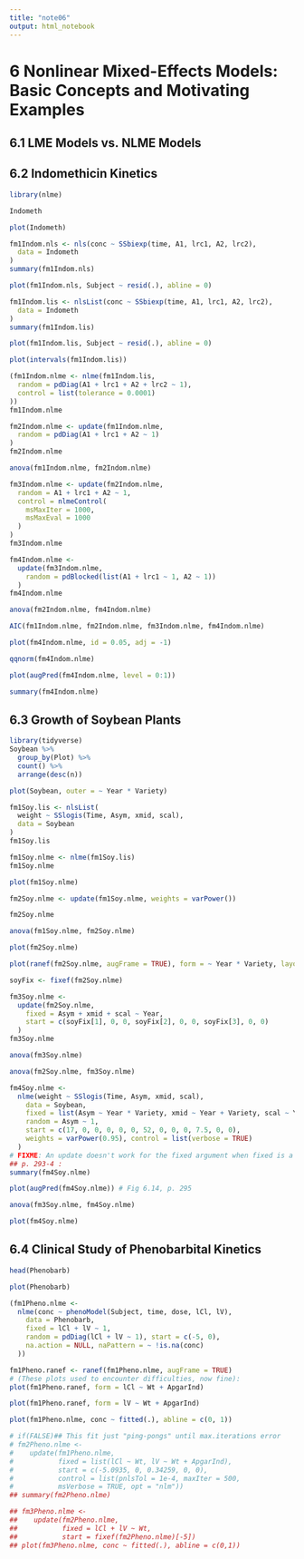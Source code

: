 ```yaml
---
title: "note06"
output: html_notebook
---
```


# 6 Nonlinear Mixed-Effects Models: Basic Concepts and Motivating Examples

## 6.1 LME Models vs. NLME Models

## 6.2 Indomethicin Kinetics

```r
library(nlme)
```

```r
Indometh
```

```r
plot(Indometh)
```

```r
fm1Indom.nls <- nls(conc ~ SSbiexp(time, A1, lrc1, A2, lrc2),
  data = Indometh
)
summary(fm1Indom.nls)
```

```r
plot(fm1Indom.nls, Subject ~ resid(.), abline = 0)
```

```r
fm1Indom.lis <- nlsList(conc ~ SSbiexp(time, A1, lrc1, A2, lrc2),
  data = Indometh
)
summary(fm1Indom.lis)
```

```r
plot(fm1Indom.lis, Subject ~ resid(.), abline = 0)
```

```r
plot(intervals(fm1Indom.lis))
```

```r
(fm1Indom.nlme <- nlme(fm1Indom.lis,
  random = pdDiag(A1 + lrc1 + A2 + lrc2 ~ 1),
  control = list(tolerance = 0.0001)
))
fm1Indom.nlme
```

```r
fm2Indom.nlme <- update(fm1Indom.nlme,
  random = pdDiag(A1 + lrc1 + A2 ~ 1)
)
fm2Indom.nlme
```

```r
anova(fm1Indom.nlme, fm2Indom.nlme)
```

```r
fm3Indom.nlme <- update(fm2Indom.nlme,
  random = A1 + lrc1 + A2 ~ 1,
  control = nlmeControl(
    msMaxIter = 1000,
    msMaxEval = 1000
  )
)
fm3Indom.nlme
```

```r
fm4Indom.nlme <-
  update(fm3Indom.nlme,
    random = pdBlocked(list(A1 + lrc1 ~ 1, A2 ~ 1))
  )
fm4Indom.nlme
```

```r
anova(fm2Indom.nlme, fm4Indom.nlme)
```

```r
AIC(fm1Indom.nlme, fm2Indom.nlme, fm3Indom.nlme, fm4Indom.nlme)
```

```r
plot(fm4Indom.nlme, id = 0.05, adj = -1)
```

```r
qqnorm(fm4Indom.nlme)
```

```r
plot(augPred(fm4Indom.nlme, level = 0:1))
```

```r
summary(fm4Indom.nlme)
```

## 6.3 Growth of Soybean Plants

```r
library(tidyverse)
Soybean %>%
  group_by(Plot) %>%
  count() %>%
  arrange(desc(n))
```

```r
plot(Soybean, outer = ~ Year * Variety)
```

```r
fm1Soy.lis <- nlsList(
  weight ~ SSlogis(Time, Asym, xmid, scal),
  data = Soybean
)
fm1Soy.lis
```

```r
fm1Soy.nlme <- nlme(fm1Soy.lis)
fm1Soy.nlme
```

```r
plot(fm1Soy.nlme)
```

```r
fm2Soy.nlme <- update(fm1Soy.nlme, weights = varPower())

fm2Soy.nlme
```

```r
anova(fm1Soy.nlme, fm2Soy.nlme)
```

```r
plot(fm2Soy.nlme)
```

```r
plot(ranef(fm2Soy.nlme, augFrame = TRUE), form = ~ Year * Variety, layout = c(3, 1))
```

```r
soyFix <- fixef(fm2Soy.nlme)

fm3Soy.nlme <-
  update(fm2Soy.nlme,
    fixed = Asym + xmid + scal ~ Year,
    start = c(soyFix[1], 0, 0, soyFix[2], 0, 0, soyFix[3], 0, 0)
  )
fm3Soy.nlme
```

```r
anova(fm3Soy.nlme)
```

```r
anova(fm2Soy.nlme, fm3Soy.nlme)
```

```r
fm4Soy.nlme <-
  nlme(weight ~ SSlogis(Time, Asym, xmid, scal),
    data = Soybean,
    fixed = list(Asym ~ Year * Variety, xmid ~ Year + Variety, scal ~ Year),
    random = Asym ~ 1,
    start = c(17, 0, 0, 0, 0, 0, 52, 0, 0, 0, 7.5, 0, 0),
    weights = varPower(0.95), control = list(verbose = TRUE)
  )
# FIXME: An update doesn't work for the fixed argument when fixed is a list
## p. 293-4 :
summary(fm4Soy.nlme)
```

```r
plot(augPred(fm4Soy.nlme)) # Fig 6.14, p. 295
```

```r
anova(fm3Soy.nlme, fm4Soy.nlme)
```

```r
plot(fm4Soy.nlme)
```

## 6.4 Clinical Study of Phenobarbital Kinetics

```r
head(Phenobarb)
```

```r
plot(Phenobarb)
```

```r
(fm1Pheno.nlme <-
  nlme(conc ~ phenoModel(Subject, time, dose, lCl, lV),
    data = Phenobarb,
    fixed = lCl + lV ~ 1,
    random = pdDiag(lCl + lV ~ 1), start = c(-5, 0),
    na.action = NULL, naPattern = ~ !is.na(conc)
  ))
```

```r
fm1Pheno.ranef <- ranef(fm1Pheno.nlme, augFrame = TRUE)
# (These plots used to encounter difficulties, now fine):
plot(fm1Pheno.ranef, form = lCl ~ Wt + ApgarInd)
```

```r
plot(fm1Pheno.ranef, form = lV ~ Wt + ApgarInd)
```

```r
plot(fm1Pheno.nlme, conc ~ fitted(.), abline = c(0, 1))
```

```r
# if(FALSE)## This fit just "ping-pongs" until max.iterations error
# fm2Pheno.nlme <-
#    update(fm1Pheno.nlme,
#           fixed = list(lCl ~ Wt, lV ~ Wt + ApgarInd),
#           start = c(-5.0935, 0, 0.34259, 0, 0),
#           control = list(pnlsTol = 1e-4, maxIter = 500,
#           msVerbose = TRUE, opt = "nlm"))
## summary(fm2Pheno.nlme)
```

```r
## fm3Pheno.nlme <-
##    update(fm2Pheno.nlme,
##           fixed = lCl + lV ~ Wt,
##           start = fixef(fm2Pheno.nlme)[-5])
## plot(fm3Pheno.nlme, conc ~ fitted(.), abline = c(0,1))
```
